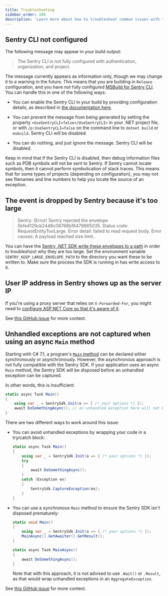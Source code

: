 ```yaml
---
title: Troubleshooting
sidebar_order: 100
description: 'Learn more about how to troubleshoot common issues with the .NET SDK. '
---
```


## Sentry CLI not configured

The following message may appear in your build output:

> The Sentry CLI is not fully configured with authentication, organization, and project.

The message currently appears as information only, though we may change it to a warning in the future.
This means that you are building in `Release` configuration, and you have not fully configured
[MSBuild for Sentry CLI](../configuration/msbuild/).  You can handle this in one of the following ways:

- You can enable the Sentry CLI in your build by providing configuration details, as described in [the documentation here](../configuration/msbuild/).

- You can prevent the message from being generated by setting the property `<UseSentryCLI>false</UseSentryCLI>` in your .NET project file,
  or with `/p:UseSentryCLI=false` on the command line to `dotnet build` or `msbuild`.  Sentry CLI will be disabled.

- You can do nothing, and just ignore the message.  Sentry CLI will be disabled.

Keep in mind that if the Sentry CLI is disabled, then debug information files such as PDB symbols
will not be sent to Sentry.  If Sentry cannot locate symbols, then it cannot perform symbolication of stack traces.
This means that for some types of projects (depending on configuration), you may not see filenames and line numbers
to help you locate the source of an exception.

## The event is dropped by Sentry because it's too large

> Sentry: (Error) Sentry rejected the envelope 5bfe4129cb2446c08768b16479865035. Status code: RequestEntityTooLarge. Error detail: failed to read request body. Error causes: A payload reached size limit..

You can have the [Sentry .NET SDK write these envelopes to a path](https://github.com/getsentry/sentry-dotnet/blob/e62013ca63436d2a786fb229570e96f42c7c4044/src/Sentry/Http/HttpTransportBase.cs#L341-L363) in order to troubleshoot why they are too large.
Set the environment variable `SENTRY_KEEP_LARGE_ENVELOPE_PATH` to the directory you want these to be written to.
Make sure the process the SDK is running in has write access to it.

## User IP address in Sentry shows up as the server IP

If you're using a proxy server that relies on `X-Forwarded-For`, you might need to [configure ASP.NET Core
so that it's aware of it](https://docs.microsoft.com/aspnet/core/host-and-deploy/proxy-load-balancer).

See [this GitHub issue](https://github.com/getsentry/sentry-dotnet/issues/258) for more context.

## Unhandled exceptions are not captured when using an async `Main` method

Starting with C# 7.1, a program's [`Main` method](https://docs.microsoft.com/dotnet/csharp/fundamentals/program-structure/main-command-line) can be declared either synchronously or asynchronously. However, the asynchronous approach is not fully compatible with the Sentry SDK. If your application uses an async `Main` method, the Sentry SDK will be disposed before an unhandled exception can be captured.

In other words, this is insufficient:

```csharp
static async Task Main()
{
    using var _ = SentrySdk.Init(o => { /* your options */ });
    await DoSomethingAsync(); // an unhandled exception here will not be captured by Sentry
}
```

There are two different ways to work around this issue:

- You can avoid unhandled exceptions by wrapping your code in a try/catch block:
  ```csharp
  static async Task Main()
  {
      using var _ = SentrySdk.Init(o => { /* your options */ });
      try
      {
          await DoSomethingAsync();
      }
      catch (Exception ex)
      {
          SentrySdk.CaptureException(ex);
      }
  }
  ```

- You can use a synchronous `Main` method to ensure the Sentry SDK isn't disposed prematurely:

  ```csharp
  static void Main()
  {
      using var _ = SentrySdk.Init(o => { /* your options */ });
      MainAsync().GetAwaiter().GetResult();
  }

  static async Task MainAsync()
  {
      await DoSomethingAsync();
  }
  ```

  Note that with this approach, it is not advised to use `.Wait()` or `.Result`, as that would wrap unhandled exceptions in an `AggregateException`.

See [this GitHub issue](https://github.com/getsentry/sentry-dotnet/issues/321) for more context.

<PlatformContent includePath="troubleshooting" />

